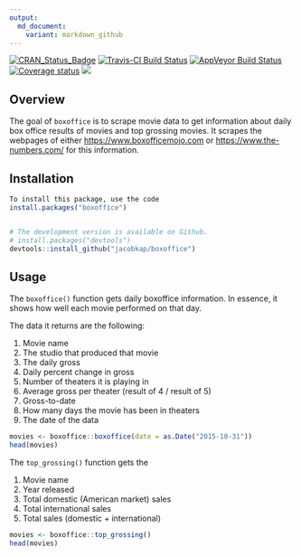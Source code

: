 ```yaml
---
output:
  md_document:
    variant: markdown_github
---
```


[![CRAN_Status_Badge](https://www.r-pkg.org/badges/version/boxoffice)](https://cran.r-project.org/package=boxoffice.png)
[![Travis-CI Build Status](https://travis-ci.org/jacobkap/boxoffice.svg?branch=master)](https://travis-ci.org/jacobkap/boxoffice) [![AppVeyor Build Status](https://ci.appveyor.com/api/projects/status/github/jacobkap/boxoffice?branch=master&svg=true)](https://ci.appveyor.com/project/jacobkap/boxoffice) [![Coverage status](https://codecov.io/gh/jacobkap/boxoffice/branch/master/graph/badge.svg)](https://codecov.io/github/jacobkap/boxoffice?branch=master)
[![](http://cranlogs.r-pkg.org/badges/grand-total/boxoffice?color=blue)](https://cran.r-project.org/package=boxoffice)

## Overview

The goal of `boxoffice` is to scrape movie data to get information about daily box office results of movies and top grossing movies. It scrapes the webpages of either [https://www.boxofficemojo.com](https://www.boxofficemojo.com) or [https://www.the-numbers.com/](https://www.the-numbers.com/) for this information.

## Installation

``` r
To install this package, use the code
install.packages("boxoffice")


# The development version is available on Github.
# install.packages("devtools")
devtools::install_github("jacobkap/boxoffice")
```

## Usage

The `boxoffice()` function gets daily boxoffice information. In essence, it shows how well each movie performed on that day.

The data it returns are the following:

1. Movie name    
2. The studio that produced that movie    
3. The daily gross    
4. Daily percent change in gross    
5. Number of theaters it is playing in    
6. Average gross per theater (result of 4 / result of 5)
7. Gross-to-date    
8. How many days the movie has been in theaters    
9. The date of the data


```r
movies <- boxoffice::boxoffice(date = as.Date("2015-10-31"))
head(movies)
```


The `top_grossing()` function gets the 

1. Movie name
2. Year released
3. Total domestic (American market) sales
4. Total international sales
5. Total sales (domestic + international)

```r
movies <- boxoffice::top_grossing()
head(movies)
```
